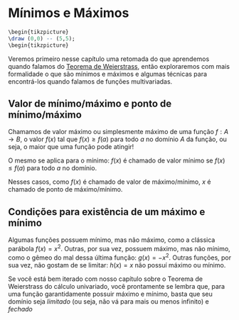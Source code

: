 # Mínimos e Máximos
<!-- ```{=latex}
\begin{tikzpicture}
\draw (0,0) grid (5,5);
\end{tikzpicture}
```  -->

```r
\begin{tikzpicture}
\draw (0,0) -- (5,5);
\begin{tikzpicture}
```

Veremos primeiro nesse capítulo uma retomada do que aprendemos quando falamos do [Teorema de Weierstrass](weierstrass.qmd),
então exploraremos com mais formalidade o que são mínimos e máximos e algumas técnicas para encontrá-los quando falamos de
funções multivariadas.

## Valor de mínimo/máximo e ponto de mínimo/máximo
Chamamos de valor máximo ou simplesmente máximo de uma função $f: A \rightarrow B$, o valor $f(x)$ tal que
$f(x) \geq f(a)$ para todo $a$ no domínio $A$ da função, ou seja, o maior que uma função pode atingir!

O mesmo se aplica para o mínimo: $f(x)$ é chamado de valor mínimo se $f(x) \leq f(a)$ para todo $a$ no domínio.

Nesses casos, como $f(x)$ é chamado de valor de máximo/mínimo, $x$ é chamado de ponto de máximo/mínimo.

## Condições para existência de um máximo e mínimo

Algumas funções possuem mínimo, mas não máximo, como a clássica parábola $f(x) = x^2$. Outras, por sua vez, possuem máximo,
mas não mínimo, como o gêmeo do mal dessa última função: $g(x) = -x^2$. Outras funções, por sua vez, não gostam de se limitar:
$h(x) = x$ não possuí máximo ou mínimo.

Se você está bem iterado com nosso capítulo sobre o Teorema de Weierstrass do cálculo univariado, você prontamente se lembra
que, para uma função garantidamente possuir máximo e mínimo, basta que seu domínio seja *limitado* (ou seja, não vá para
mais ou menos infinito) e *fechado*